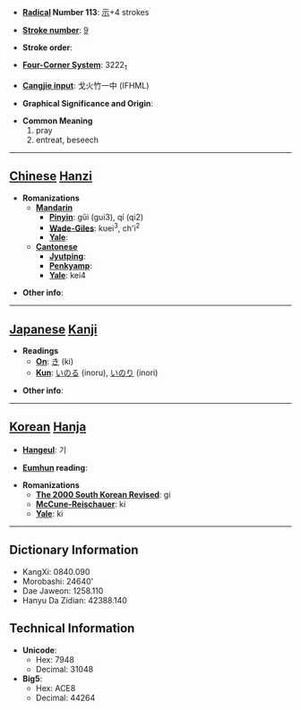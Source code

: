 * '''[[Wiktionary:Chinese radical index| Radical]] Number 113''': [[Wiktionary:Chinese radical index 示|示]]+4 strokes

* '''[[Wiktionary:Chinese total strokes index|Stroke number]]''': [[Wiktionary:Chinese total strokes index 9|9]]

* '''Stroke order''': 

* '''[[Wiktionary:Chinese four corner index|Four-Corner System]]''': 3222<sub>1</sub>

* '''[[Wiktionary:Chinese Cangjie index|Cangjie input]]''': 戈火竹一中 (IFHML)

* '''Graphical Significance and Origin''': 

* '''Common Meaning'''
*#pray
*# entreat, beseech


----

== [[Chinese]] [[Hanzi]] ==

* '''Romanizations'''
** '''[[Mandarin]]'''
*** '''[[Pinyin]]''': gǔi (gui3), qí (qi2)
*** '''[[Wade-Giles]]''': kuei<sup>3</sup>, ch'i<sup>2</sup>
*** '''[[Yale]]''': 
** '''[[Cantonese]]'''
*** '''[[Jyutping]]''':
*** '''[[Penkyamp]]''': 
*** '''[[Yale]]''': kei4

* '''Other info''': 

----

== [[Japanese]] [[Kanji]] ==

* '''Readings'''
** '''[[On]]''': [[き]] (ki)
** '''[[Kun]]''': [[いのる]] (inoru), [[いのり]] (inori)

* '''Other info''':  

----

== [[Korean]] [[Hanja]] ==

* '''[[Hangeul]]''': 기

* '''[[Eumhun]] reading''': 

* '''Romanizations'''
** '''[[The 2000 South Korean Revised Romanization|The 2000 South Korean Revised]]''': gi
** '''[[McCune-Reischauer]]''': ki
** '''[[Yale]]''': ki

----

== Dictionary Information ==

* KangXi: 0840.090
* Morobashi: 24640'
* Dae Jaweon: 1258.110
* Hanyu Da Zidian: 42388.140

== Technical Information ==

* '''Unicode''':
** Hex: 7948
** Decimal: 31048
* '''Big5''':
** Hex: ACE8
** Decimal: 44264